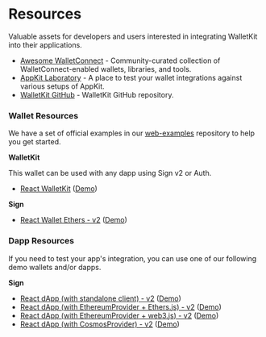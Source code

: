 # Resources

Valuable assets for developers and users interested in integrating WalletKit into their applications.

- [Awesome WalletConnect](https://github.com/WalletConnect/awesome-walletconnect) - Community-curated collection of WalletConnect-enabled wallets, libraries, and tools.
- [AppKit Laboratory](https://appkit-lab.reown.com/) - A place to test your wallet integrations against various setups of AppKit.
- [WalletKit GitHub](https://github.com/WalletConnect/walletconnect-monorepo/tree/v2.0/packages/web3wallet) - WalletKit GitHub repository.

### Wallet Resources

We have a set of official examples in our [web-examples](https://github.com/WalletConnect/web-examples) repository to help you get started.

**WalletKit**

This wallet can be used with any dapp using Sign v2 or Auth.

- [React WalletKit](https://github.com/WalletConnect/web-examples/tree/main/advanced/wallets/react-walletkit) ([Demo](https://react-walletkit.vercel.app))

**Sign**

- [React Wallet Ethers - v2](https://github.com/WalletConnect/web-examples/tree/main/advanced/wallets/react-wallet-v2) ([Demo](https://react-wallet.reown.com/))

### Dapp Resources

If you need to test your app's integration, you can use one of our following demo wallets and/or dapps.

**Sign**

- [React dApp (with standalone client) - v2](https://github.com/WalletConnect/web-examples/tree/main/advanced/dapps/react-dapp-v2) ([Demo](https://react-app.reown.com/))
- [React dApp (with EthereumProvider + Ethers.js) - v2](https://github.com/WalletConnect/web-examples/tree/main/advanced/dapps/react-dapp-v2-with-ethers) ([Demo](https://react-dapp-v2-with-ethers.vercel.app/))
- [React dApp (with EthereumProvider + web3.js) - v2](https://github.com/WalletConnect/web-examples/tree/main/advanced/dapps/react-dapp-v2-with-web3js) ([Demo](https://react-dapp-v2-with-web3js.vercel.app/))
- [React dApp (with CosmosProvider) - v2](https://github.com/WalletConnect/web-examples/tree/main/advanced/dapps/react-dapp-v2-cosmos-provider) ([Demo](https://react-dapp-v2-cosmos-provider.vercel.app/))